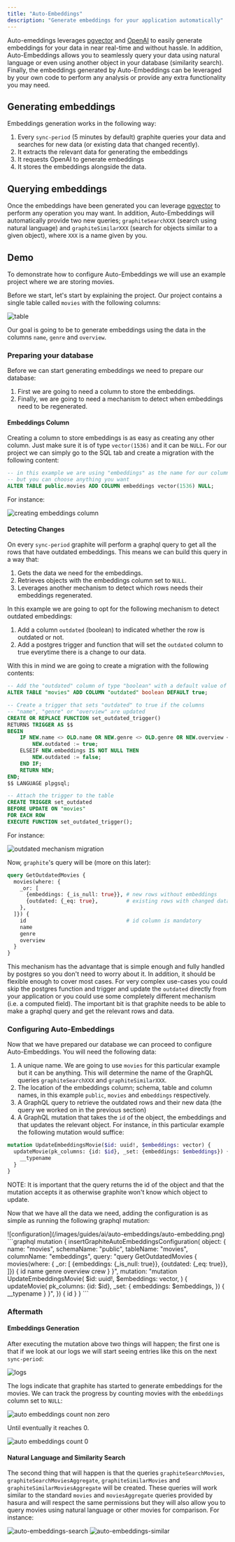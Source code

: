 ```yaml
---
title: "Auto-Embeddings"
description: "Generate embeddings for your application automatically"
---
```


Auto-emeddings leverages [pgvector](https://github.com/pgvector/pgvector) and [OpenAI](https://platform.openai.com/docs/guides/embeddings) to easily generate embeddings for your data in near real-time and without hassle. In addition, Auto-Embeddings allows you to seamlessly query your data using natural language or even using another object in your database (similarity search). Finally, the embeddings generated by Auto-Embeddings can be leveraged by your own code to perform any analysis or provide any extra functionality you may need.

## Generating embeddings

Embeddings generation works in the following way:

1. Every `sync-period` (5 minutes by default) graphite queries your data and searches for new data (or existing data that changed recently).
2. It extracts the relevant data for generating the embeddings
3. It requests OpenAI to generate embeddings
4. It stores the embeddings alongside the data.

## Querying embeddings

Once the embeddings have been generated you can leverage [pgvector](https://github.com/pgvector/pgvector) to perform any operation you may want. In addition, Auto-Embeddings will automatically provide two new queries; `graphiteSearchXXX` (search using natural language) and `graphiteSimilarXXX` (search for objects similar to a given object), where `XXX` is a name given by you.

## Demo

To demonstrate how to configure Auto-Embeddings we will use an example project where we are storing movies.

Before we start, let's start by explaining the project. Our project contains a single table called `movies` with the following columns:

![table](/images/guides/ai/auto-embeddings/table.png)


Our goal is going to be to generate embeddings using the data in the columns `name`, `genre` and `overview`.

### Preparing your database

Before we can start generating embeddings we need to prepare our database:

1. First we are going to need a column to store the embeddings.
2. Finally, we are going to need a mechanism to detect when embeddings need to be regenerated.

#### Embeddings Column

Creating a column to store embeddings is as easy as creating any other column. Just make sure it is of type `vector(1536)` and it can be `NULL`. For our project we can simply go to the SQL tab and create a migration with the following content:

```sql
-- in this example we are using "embeddings" as the name for our column
-- but you can choose anything you want
ALTER TABLE public.movies ADD COLUMN embeddings vector(1536) NULL;
```

For instance:

![creating embeddings column](/images/guides/ai/auto-embeddings/column.png)

#### Detecting Changes

On every `sync-period` graphite will perform a graphql query to get all the rows that have outdated embeddings. This means we can build this query in a way that:

1. Gets the data we need for the embeddings.
2. Retrieves objects with the embeddings column set to `NULL`.
3. Leverages another mechanism to detect which rows needs their embeddings regenerated.

In this example we are going to opt for the following mechanism to detect outdated embeddings:

1. Add a column `outdated` (boolean) to indicated whether the row is outdated or not.
2. Add a postgres trigger and function that will set the `outdated` column to true everytime there is a change to our data.

With this in mind we are going to create a migration with the following contents:

```sql
-- Add the "outdated" column of type "boolean" with a default value of true
ALTER TABLE "movies" ADD COLUMN "outdated" boolean DEFAULT true;

-- Create a trigger that sets "outdated" to true if the columns
-- "name", "genre" or "overview" are updated
CREATE OR REPLACE FUNCTION set_outdated_trigger()
RETURNS TRIGGER AS $$
BEGIN
    IF NEW.name <> OLD.name OR NEW.genre <> OLD.genre OR NEW.overview <> OLD.overview THEN
        NEW.outdated := true;
    ELSEIF NEW.embeddings IS NOT NULL THEN
        NEW.outdated := false;
    END IF;
    RETURN NEW;
END;
$$ LANGUAGE plpgsql;

-- Attach the trigger to the table
CREATE TRIGGER set_outdated
BEFORE UPDATE ON "movies"
FOR EACH ROW
EXECUTE FUNCTION set_outdated_trigger();
```

For instance:

![outdated mechanism migration](/images/guides/ai/auto-embeddings/outdated.png)

Now, `graphite`'s query will be (more on this later):

```graphql
query GetOutdatedMovies {
  movies(where: {
    _or: [
      {embeddings: {_is_null: true}}, # new rows without embeddings
      {outdated: {_eq: true},         # existing rows with changed data
    },
  ]}) {
    id                                # id column is mandatory
    name
    genre
    overview
  }
}
```

<Note>This mechanism has the advantage that is simple enough and fully handled by postgres so you don't need to worry about it. In addition, it should be flexible enough to cover most cases. For very complex use-cases you could skip the postgres function and trigger and update the `outdated` directly from your application or you could use some completely different mechanism (i.e. a computed field). The important bit is that graphite needs to be able to make a graphql query and get the relevant rows and data.</Note>

### Configuring Auto-Embeddings

Now that we have prepared our database we can proceed to configure Auto-Embeddings. You will need the following data:

1. A unique name. We are going to use `movies` for this particular example but it can be anything. This will determine the name of the GraphQL queries `graphiteSearchXXX` and `graphiteSimilarXXX`.
2. The location of the embeddings column; schema, table and column names, in this example `public`, `movies` and `embeddings` respectively.
3. A GraphQL query to retrieve the outdated rows and their new data (the query we worked on in the previous section)
4. A GraphQL mutation that takes the `id` of the object, the embeddings and that updates the relevant object. For instance, in this particular example the following mutation would suffice:

```graphql
mutation UpdateEmbeddingsMovie($id: uuid!, $embeddings: vector) {
  updateMovie(pk_columns: {id: $id}, _set: {embeddings: $embeddings}) {
    __typename
  }
}
```

NOTE: It is important that the query returns the id of the object and that the mutation accepts it as otherwise graphite won't know which object to update.


Now that we have all the data we need, adding the configuration is as simple as running the following graphql mutation:

<Tabs>
    <Tab title="dashboard">
![configuration](/images/guides/ai/auto-embeddings/auto-embedding.png)
    </Tab>
    <Tab title="graphql">
```graphql
mutation {
  insertGraphiteAutoEmbeddingsConfiguration(
    object: {
      name: "movies",
      schemaName: "public",
      tableName: "movies",
      columnName: "embeddings",
      query: "query GetOutdatedMovies {   movies(where: {     _or: [       {embeddings: {_is_null: true}},       {outdated: {_eq: true}},     ]}) {     id     name     genre     overview     crew   } }",
      mutation: "mutation UpdateEmbeddingsMovie(   $id: uuid!,   $embeddings: vector, ) {   updateMovie(     pk_columns: {id: $id},     _set: {       embeddings: $embeddings,     }) {     __typename   } }",
    }) {
    id
  }
}
```
    </Tab>
</Tabs>

### Aftermath

#### Embeddings Generation

After executing the mutation above two things will happen; the first one is that if we look at our logs we will start seeing entries like this on the next `sync-period`:

![logs](/images/guides/ai/auto-embeddings/logs.png)


The logs indicate that graphite has started to generate embeddings for the movies. We can track the progress by counting movies with the `embeddings` column set to `NULL`:

![auto embeddings count non zero](/images/guides/ai/auto-embeddings/count_non_zero.png)

Until eventually it reaches 0.

![auto embeddings count 0](/images/guides/ai/auto-embeddings/count_0.png)


#### Natural Language and Similarity Search

The second thing that will happen is that the queries `graphiteSearchMovies`, `graphiteSearchMoviesAggregate`, `graphiteSimilarMovies` and `graphiteSimilarMoviesAggregate` will be created. These queries will work similar to the standard `movies` and `moviesAggregate` queries provided by hasura and will respect the same permissions but they will also allow you to query movies using natural language or other movies for comparison. For instance:

![auto-embeddings-search](/images/guides/ai/auto-embeddings/search.png)
![auto-embeddings-similar](/images/guides/ai/auto-embeddings/similar.png)
